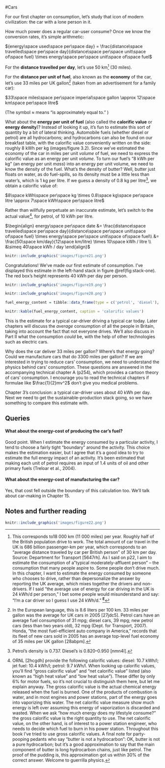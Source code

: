 #Cars

For our first chapter on consumption, let’s study that icon of modern
civilization: the car with a lone person in it.

How much power does a regular car-user consume? Once we know the conversion
rates, it’s simple arithmetic:

${energy\space used\space per\space day} = \frac{distance\space travelled\space per\space day}{distance\space per\space unit\space of\space fuel} \times energy\space per\space unit\space of\space fuel$

For the **distance travelled per day**, let’s use 50 km^[This corresponds to18
000 km (11 000 miles) per year. Roughly half of the British population drive to
work. The total amount of car travel in the UK is 686 billion passenger-km per
year, which corresponds to an "average distance traveled by car per British
person" of 30 km per day. Source: Department for Transport [5647rh]. As I said
on p22, I aim to estimate the consumption of a"typical moderately-affluent
person" – the consumption that many people aspire to. Some people don’t drive
much. In this chapter, I want to estimate the energy consumed by someone who
chooses to drive, rather than depersonalize the answer by reporting the UK
average, which mixes together the drivers and non-drivers. If I said "the
average use of energy for car driving in the UK is 24 kWh/d per person," I bet
some people would misunderstand and say: "I’m a car driver so I guess I use 24
kWh/d." [^**E**^](http://www.withouthotair.com/Errata.html#31)] (30 miles).

For the **distance per unit of fuel**, also known as the **economy** of the
car, let’s use 33 miles per UK gallon^[In the European language, this is 8.6
liters per 100 km. 33 miles per gallon was the average for UK cars in 2005
[27jdc5]. Petrol cars have an average fuel consumption of 31 mpg; diesel cars,
39 mpg; new petrol cars (less than two years old), 32 mpg (Dept. for Transport,
2007). Honda, "the most fuel-efficient auto company in America," records that
its fleet of new cars sold in 2005 has an average top-level fuel economy of
35 miles per UK gallon [28abpm].] (taken from an advertisement for a family
car):

$33\space miles\space per\space imperial\space gallon \approx 12\space km\space per\space litre$

(The symbol ≈ means "is approximately equal to." )

What about the **energy per unit of fuel** (also called the **calorific value**
or **energy density**)? Instead of looking it up, it’s fun to estimate this
sort of quantity by a bit of lateral thinking. Automobile fuels (whether diesel
or petrol) are all hydrocarbons; and hydrocarbons can also be found on our
breakfast table, with the calorific value conveniently written on the side:
roughly 8 kWh per kg (images/figure 3.2). Since we’ve estimated the economy of
the car in miles per unit *volume* of fuel, we need to express the calorific
value as an energy per unit *volume*. To turn our fuel’s "8 kWh per kg" (an
energy per unit *mass*) into an energy per unit volume, we need to know the
density of the fuel. What’s the density of butter? Well, butter just floats on
water, as do fuel-spills, so its density must be a little less than water’s,
which is 1 kg per litre. If we guess a density of 0.8 kg per litre^[Petrol’s
density is 0.737. Diesel’s is 0.820–0.950 [nmn4l].], we obtain a calorific
value of:

$8\space kWh\space per\space kg \times 0.8\space kg\space per\space litre \approx 7\space kWh\space per\space litre$

Rather than willfully perpetuate an inaccurate estimate, let’s switch to the
actual value^[ORNL [2hcgdh] provide the following calorific values: diesel:
10.7 kWh/l; jet fuel: 10.4 kWh/l; petrol: 9.7 kWh/l. When looking up calorific
values, you’ll find "gross calorific value" and "net calorific value" listed
(also known as "high heat value" and "low heat value"). These differ by only 6%
for motor fuels, so it’s not crucial to distinguish them here, but let me
explain anyway. The gross calorific value is the actual chemical energy
released when the fuel is burned. One of the products of combustion is water,
and in most engines and power stations, part of the energy goes into vaporizing
this water. The net calorific value measure show much energy is left over
assuming this energy of vaporization is discarded and wasted. When we ask "how
much energy does my lifestyle consume?" the gross calorific value is the right
quantity to use. The net calorific value, on the other hand, is of interest to
a power station engineer, who needs to decide which fuel to burn in his power
station. Throughout this book I’ve tried to use gross calorific values. A final
note for party-pooping pedants who say "butter is not a hydrocarbon": OK,
butter is not a pure hydrocarbon; but it’s a good approximation to say that the
main component of butter is long hydrocarbon chains, just like petrol. The
proof of the pudding is, this approximation got us within 30% of the correct
answer. Welcome to guerrilla physics.], for petrol, of 10 kWh per litre.

$\begin{align}
energy\space per\space date &= \frac{distance\space travelled\space per\space day}{distance\space per\space unit\space of\space fuel} \times energy\space per\space unit\space of\space fuel\\
&= \frac{50\space km/day}{12\space km/litre} \times 10\space kWh / litre \\
&\simeq 40\space kWh / day
\end{align}$

```r
knitr::include_graphics('images/figure21.png')
```

Congratulations! We’ve made our first estimate of consumption. I’ve displayed
this estimate in the left-hand stack in figure \@ref(fig:stack-one). The red box’s height
represents 40 kWh per day per person.

```r
knitr::include_graphics('images/figure19.png')
```

```r
knitr::include_graphics('images/figure20.png')
```

```r
fuel_energy_content = tibble::data_frame(type = c('petrol', 'diesel'), value = c('10 kWh per litre', '11 kWh per litre'))

knitr::kable(fuel_energy_content, caption = 'calorific values')
```

This is the estimate for a typical car-driver driving a typical car today.
Later chapters will discuss the *average* consumption of all the people in
Britain, taking into account the fact that not everyone drives. We’ll also
discuss in Part II what the consumption *could* be, with the help of other
technologies such as electric cars.

Why does the car deliver 33 miles per gallon? Where’s that energy going? Could
we manufacture cars that do 3300 miles per gallon? If we are interested in
trying to reduce cars’ consumption, we need to understand the physics behind
cars’ consumption. These questions are answered in the accompanying technical
chapter A (p254), which provides a cartoon theory of cars’ consumption. I
encourage you to read the technical chapters if formulae like $\frac{1}{2}mv^2$
don’t give you medical problems.

Chapter 3’s conclusion: a typical car-driver uses about 40 kWh per day. Next we
need to get the sustainable-production stack going, so we have something to
compare this estimate with.

Queries
-------

#### What about the energy-cost of producing the car’s fuel?

Good point. When I estimate the energy consumed by a particular activity, I
tend to choose a fairly tight "boundary" around the activity. This choice makes
the estimation easier, but I agree that it’s a good idea to try to estimate the
full energy impact of an activity. It’s been estimated that making each unit of
petrol requires an input of 1.4 units of oil and other primary fuels (Treloar
et al., 2004).

#### What about the energy-cost of manufacturing the car?

Yes, that cost fell outside the boundary of this calculation too. We’ll talk
about car-making in Chapter 15.

Notes and further reading
-------------------------

```r
knitr::include_graphics('images/figure22.png')
```
